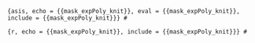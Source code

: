 ```{asis, echo = {{mask_expPoly_knit}}, eval = {{mask_expPoly_knit}}, include = {{mask_expPoly_knit}}}
# 
```

```{r, echo = {{mask_expPoly_knit}}, include = {{mask_expPoly_knit}}}
# 
```
